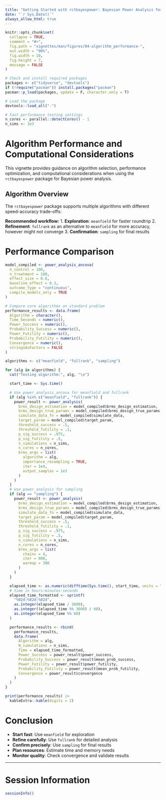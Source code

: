 ```yaml
---
title: "Getting Started with rctbayespower: Bayesian Power Analysis for RCTs"
date: "`r Sys.Date()`"
always_allow_html: true
---
```


```r
knitr::opts_chunk$set(
  collapse = TRUE,
  comment = "#>",
  fig.path = "vignettes/man/figures/04-algorithm_performance-",
  out.width = "90%",
  fig.width = 10,
  fig.height = 7,
  message = FALSE
)

# Check and install required packages
packages <- c("tidyverse", "devtools")
if (!require("pacman")) install.packages("pacman")
pacman::p_load(packages, update = F, character.only = T)

# Load the package
devtools::load_all(".")

# Fast performance testing settings
n_cores <- parallel::detectCores() - 1
n_sims <- 1e3
```



# Algorithm Performance and Computational Considerations

This vignette provides guidance on algorithm selection, performance optimization, and computational considerations when using the `rctbayespower` package for Bayesian power analysis.


## Algorithm Overview

The `rctbayespower` package supports multiple algorithms with different speed-accuracy trade-offs:

**Recommended workflow:**
1. **Exploration**: `meanfield` for faster roundtrip
2. **Refinement**: `fullrank` as an alternative to `meanfield` for more accuracy, however might not converge
3. **Confirmation**: `sampling` for final results



# Performance Comparison

```r
model_compiled <- power_analysis_ancova(
  n_control = 100,
  n_treatment = 100,
  effect_size = 0.6,
  baseline_effect = 0.3,
  outcome_type = "continuous",
  compile_models_only = TRUE
)

# Compare core algorithms on standard problem
performance_results <- data.frame(
  Algorithm = character(),
  Time_Seconds = numeric(),
  Power_Success = numeric(),
  Probability_Success = numeric(),
  Power_Futility = numeric(),
  Probability_Futility = numeric(),
  Convergence = numeric(),
  stringsAsFactors = FALSE
)

algorithms <- c("meanfield", "fullrank", "sampling")

for (alg in algorithms) {
  cat("Testing algorithm:", alg, "\n")

  start_time <- Sys.time()

  # Use power_analysis_ancova for meanfield and fullrank
  if (alg %in% c("meanfield", "fullrank")) {
    power_result <- power_analysis(
      brms_design_estimation = model_compiled$brms_design_estimation,
      brms_design_true_params = model_compiled$brms_design_true_params,
      simulate_data_fn = model_compiled$simulate_data,
      target_param = model_compiled$target_param,
      threshold_success = .5,
      threshold_futility = .1,
      p_sig_success = .975,
      p_sig_futility = .5,
      n_simulations = n_sims,
      n_cores = n_cores,
      brms_args = list(
        algorithm = alg,
        importance_resampling = TRUE,
        iter = 1e4,
        output_samples = 1e3
      )
    )
  }
  # Use power_analysis for sampling
  if (alg == "sampling") {
    power_result <- power_analysis(
      brms_design_estimation = model_compiled$brms_design_estimation,
      brms_design_true_params = model_compiled$brms_design_true_params,
      simulate_data_fn = model_compiled$simulate_data,
      target_param = model_compiled$target_param,
      threshold_success = .5,
      threshold_futility = .1,
      p_sig_success = .975,
      p_sig_futility = .5,
      n_simulations = n_sims,
      n_cores = n_cores,
      brms_args = list(
        chains = 4,
        iter = 800,
        warmup = 300
      )
    )
  }

  elapsed_time <- as.numeric(difftime(Sys.time(), start_time, units = "secs"))
  # time in hours:minutes:seconds
  elapsed_time_formatted <- sprintf(
    "%02d:%02d:%02d",
    as.integer(elapsed_time / 3600),
    as.integer((elapsed_time %% 3600) / 60),
    as.integer(elapsed_time %% 60)
  )

  performance_results <- rbind(
    performance_results,
    data.frame(
      Algorithm = alg,
      N_simulations = n_sims,
      Time = elapsed_time_formatted,
      Power_Success = power_result$power_success,
      Probability_Success = power_result$mean_prob_success,
      Power_Futility = power_result$power_futility,
      Probability_Futility = power_result$mean_prob_futility,
      Convergence = power_result$convergence
    )
  )
}

print(performance_results) |>
  kableExtra::kable(digits = 2)
```


# Conclusion

- **Start fast**: Use `meanfield` for exploration
- **Refine carefully**: Use `fullrank` for detailed analysis  
- **Confirm precisely**: Use `sampling` for final results
- **Plan resources**: Estimate time and memory needs
- **Monitor quality**: Check convergence and validate results



***


# Session Information

```r
sessionInfo()
```
